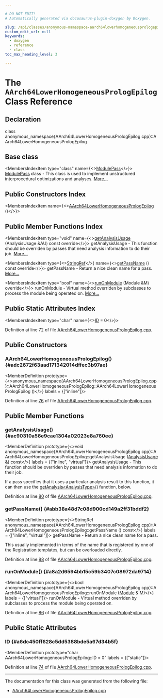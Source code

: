 ```yaml
---

# DO NOT EDIT!
# Automatically generated via docusaurus-plugin-doxygen by Doxygen.

slug: /api/classes/anonymous-namespace-aarch64lowerhomogeneousprologepilog-cpp-/aarch64lowerhomogeneousprologepilog
custom_edit_url: null
keywords:
  - doxygen
  - reference
  - class
toc_max_heading_level: 3

---
```





# The `AArch64LowerHomogeneousPrologEpilog` Class Reference

<DoxygenPage pluginConfig={pluginConfig}>



## Declaration

<CodeBlock>class anonymous_namespace{AArch64LowerHomogeneousPrologEpilog.cpp}::AArch64LowerHomogeneousPrologEpilog</CodeBlock>

## Base class

<MembersIndex>

<MembersIndexItem
  type="class"
  name={<><a href="/docs/api/classes/llvm/modulepass">ModulePass</a></>}>
<a href="/docs/api/classes/llvm/modulepass">ModulePass</a> class - This class is used to implement unstructured interprocedural optimizations and analyses. <a href="/docs/api/classes/llvm/modulepass/#details">More...</a>
</MembersIndexItem>

</MembersIndex>

## Public Constructors Index

<MembersIndex>

<MembersIndexItem
  name={<><a href="#adc2672f63aad171342014dffec3b97ae">AArch64LowerHomogeneousPrologEpilog</a> ()</>}>
</MembersIndexItem>

</MembersIndex>

## Public Member Functions Index

<MembersIndex>

<MembersIndexItem
  type="void"
  name={<><a href="#ac90310a56e9cae1304a02023e8a760ee">getAnalysisUsage</a> (AnalysisUsage &amp;AU) const override</>}>
getAnalysisUsage - This function should be overriden by passes that need analysis information to do their job. <a href="#ac90310a56e9cae1304a02023e8a760ee">More...</a>
</MembersIndexItem>

<MembersIndexItem
  type={<><a href="/docs/api/classes/llvm/stringref">StringRef</a></>}
  name={<><a href="#abb38a48d7c08d900cd149a2ff31bddf2">getPassName</a> () const override</>}>
getPassName - Return a nice clean name for a pass. <a href="#abb38a48d7c08d900cd149a2ff31bddf2">More...</a>
</MembersIndexItem>

<MembersIndexItem
  type="bool"
  name={<><a href="#a8a2d6594bb15c59b3407c08972da9714">runOnModule</a> (Module &amp;M) override</>}>
runOnModule - Virtual method overriden by subclasses to process the module being operated on. <a href="#a8a2d6594bb15c59b3407c08972da9714">More...</a>
</MembersIndexItem>

</MembersIndex>

## Public Static Attributes Index

<MembersIndex>

<MembersIndexItem
  type="char"
  name={<><a href="#a6dc450ff628c5dd5388bde5a67d34b5f">ID</a> = 0</>}>
</MembersIndexItem>

</MembersIndex>


Definition at line 72 of file <a href="/docs/api/files/lib/lib/target/lib/target/aarch64/aarch64lowerhomogeneousprologepilog-cpp">AArch64LowerHomogeneousPrologEpilog.cpp</a>.

<SectionDefinition>

## Public Constructors

### AArch64LowerHomogeneousPrologEpilog() {#adc2672f63aad171342014dffec3b97ae}

<MemberDefinition
  prototype={<>anonymous&#95;namespace&#123;AArch64LowerHomogeneousPrologEpilog.cpp&#125;::AArch64LowerHomogeneousPrologEpilog::AArch64LowerHomogeneousPrologEpilog ()</>}
  labels = {["inline"]}>

Definition at line <a href="/docs/api/files/lib/lib/target/lib/target/aarch64/aarch64lowerhomogeneousprologepilog-cpp/#l00076">76</a> of file <a href="/docs/api/files/lib/lib/target/lib/target/aarch64/aarch64lowerhomogeneousprologepilog-cpp">AArch64LowerHomogeneousPrologEpilog.cpp</a>.
</MemberDefinition>

</SectionDefinition>

<SectionDefinition>

## Public Member Functions

### getAnalysisUsage() {#ac90310a56e9cae1304a02023e8a760ee}

<MemberDefinition
  prototype={<>void anonymous&#95;namespace&#123;AArch64LowerHomogeneousPrologEpilog.cpp&#125;::AArch64LowerHomogeneousPrologEpilog::getAnalysisUsage (<a href="/docs/api/classes/llvm/analysisusage">AnalysisUsage</a> &amp;) const</>}
  labels = {["inline", "virtual"]}>
getAnalysisUsage - This function should be overriden by passes that need analysis information to do their job.

If a pass specifies that it uses a particular analysis result to this function, it can then use the <a href="/docs/api/classes/llvm/pass/#a4863e5e463fb79955269fbf7fbf52b80">getAnalysis&lt;AnalysisType&gt;()</a> function, below.

Definition at line <a href="/docs/api/files/lib/lib/target/lib/target/aarch64/aarch64lowerhomogeneousprologepilog-cpp/#l00080">80</a> of file <a href="/docs/api/files/lib/lib/target/lib/target/aarch64/aarch64lowerhomogeneousprologepilog-cpp">AArch64LowerHomogeneousPrologEpilog.cpp</a>.
</MemberDefinition>

### getPassName() {#abb38a48d7c08d900cd149a2ff31bddf2}

<MemberDefinition
  prototype={<>StringRef anonymous&#95;namespace&#123;AArch64LowerHomogeneousPrologEpilog.cpp&#125;::AArch64LowerHomogeneousPrologEpilog::getPassName () const</>}
  labels = {["inline", "virtual"]}>
getPassName - Return a nice clean name for a pass.

This usually implemented in terms of the name that is registered by one of the Registration templates, but can be overloaded directly.

Definition at line <a href="/docs/api/files/lib/lib/target/lib/target/aarch64/aarch64lowerhomogeneousprologepilog-cpp/#l00088">88</a> of file <a href="/docs/api/files/lib/lib/target/lib/target/aarch64/aarch64lowerhomogeneousprologepilog-cpp">AArch64LowerHomogeneousPrologEpilog.cpp</a>.
</MemberDefinition>

### runOnModule() {#a8a2d6594bb15c59b3407c08972da9714}

<MemberDefinition
  prototype={<>bool anonymous&#95;namespace&#123;AArch64LowerHomogeneousPrologEpilog.cpp&#125;::AArch64LowerHomogeneousPrologEpilog::runOnModule (<a href="/docs/api/classes/llvm/module">Module</a> &amp; M)</>}
  labels = {["virtual"]}>
runOnModule - Virtual method overriden by subclasses to process the module being operated on.

Definition at line <a href="/docs/api/files/lib/lib/target/lib/target/aarch64/aarch64lowerhomogeneousprologepilog-cpp/#l00086">86</a> of file <a href="/docs/api/files/lib/lib/target/lib/target/aarch64/aarch64lowerhomogeneousprologepilog-cpp">AArch64LowerHomogeneousPrologEpilog.cpp</a>.
</MemberDefinition>

</SectionDefinition>

<SectionDefinition>

## Public Static Attributes

### ID {#a6dc450ff628c5dd5388bde5a67d34b5f}

<MemberDefinition
  prototype="char AArch64LowerHomogeneousPrologEpilog::ID = 0"
  labels = {["static"]}>

Definition at line <a href="/docs/api/files/lib/lib/target/lib/target/aarch64/aarch64lowerhomogeneousprologepilog-cpp/#l00074">74</a> of file <a href="/docs/api/files/lib/lib/target/lib/target/aarch64/aarch64lowerhomogeneousprologepilog-cpp">AArch64LowerHomogeneousPrologEpilog.cpp</a>.
</MemberDefinition>

</SectionDefinition>

<hr/>

The documentation for this class was generated from the following file:

<ul>
<li><a href="/docs/api/files/lib/lib/target/lib/target/aarch64/aarch64lowerhomogeneousprologepilog-cpp">AArch64LowerHomogeneousPrologEpilog.cpp</a></li>
</ul>

</DoxygenPage>
